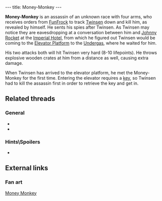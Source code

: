---
title: Money-Monkey
---

{{twinsunica import}}{{Infobox Enemy
 |image=Money-Monkey.jpg
 |race=creature|label=Monkey
 |gender=male
 |size=large
 |lba1=
 |lba2=yes
 |alignment=mercenary
 |occupation=Assassin
 |requires=red
 |melee=yes
 |ranged=yes
 |magic=
 |explosive=yes
 |range=
 |speed=
 |damage=
 |rate=
 |reaction=
 |recovery=
}}

'''Money-Monkey''' is an assassin of an unknown race with four arms, who receives orders from [[FunFrock]] to track [[Twinsen]] down and kill him, as revealed by himself{{gamequote|1666}}. He sents his spies after Twinsen. As Twinsen may notice they are eavesdropping at a conversation between him and [[Johnny Rocket]] at the [[Imperial Hotel]], from which he figured out Twinsen would be coming to the [[Elevator Platform]] to the [[Undergas]], where he waited for him{{gamequote|1667}}.

His two attacks both will hit Twinsen very hard (8-10 lifepoints). He throws explosive wooden crates at him from a distance as well, causing extra damage.

When Twinsen has arrived to the elevator platform, he met the Money-Monkey for the first time. Entering the elevator requires a [[key]], so Twinsen had to kill the assassin first in order to retrieve the key and get in.

==Related threads==
===General===
* {{thread|id=10446|title=i cant get to the monkey!}}
* {{thread|id=11905|title=whoever has done this is a genius}}

===Hints\Spoilers===
* {{thread|id=9495|title=Problem!}}

==External links==
===Fan art===
[http://www.deviantart.com/view/14459059/ Money Monkey]